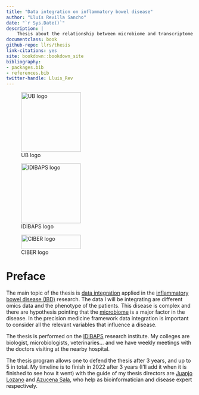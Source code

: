 ```yaml
---
title: "Data integration on inflammatory bowel disease"
author: "Lluís Revilla Sancho"
date: "`r Sys.Date()`"
description: |
    Thesis about the relationship between microbiome and transcriptome on the gastrointestinal tract on patients with inflammatory bowel disease and some controls to discover key differences on this relationship.
documentclass: book
github-repo: llrs/thesis
link-citations: yes
site: bookdown::bookdown_site
bibliography:
- packages.bib
- references.bib
twitter-handle: Lluis_Rev
---
```


![UB logo](ub_logo.png "University where I defend the thesis"){width="160"}

![IDIBAPS logo](idibaps_logo.png "Research center"){width="160"}

![CIBER logo](logo_ciber.png "Hiring institution"){width="160" height="38"}

# Preface {.unnumbered}

The main topic of the thesis is [data integration](https://en.wikipedia.org/wiki/Data_integration) applied in the [inflammatory bowel disease (IBD)](https://en.wikipedia.org/wiki/Inflammatory_bowel_disease) research.
The data I will be integrating are different omics data and the phenotype of the patients.
This disease is complex and there are hypothesis pointing that the [microbiome](https://en.wikipedia.org/wiki/Microbiota) is a major factor in the disease.
In the precision medicine framework data integration is important to consider all the relevant variables that influence a disease.

The thesis is performed on the [IDIBAPS](http://www.idibaps.org/) research institute.
My colleges are biologist, microbiologists, veterinaries... and we have weekly meetings with the doctors visiting at the nearby hospital.

The thesis program allows one to defend the thesis after 3 years, and up to 5 in total.
My timeline is to finish in 2022 after 3 years (I'll add it when it is finished to see how it went) with the guide of my thesis directors are [Juanjo Lozano](https://orcid.org/0000-0001-7613-3908) and [Azucena Sala](https://orcid.org/0000-0003-4572-2907), who help as bioinformatician and disease expert respectively.
